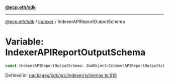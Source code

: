 [**@ecp.eth/sdk**](../../index.mdx)

***

[@ecp.eth/sdk](/sdk-reference/index.mdx) / [indexer](/sdk-reference/indexer/index.mdx) / IndexerAPIReportOutputSchema

# Variable: IndexerAPIReportOutputSchema

```ts
const IndexerAPIReportOutputSchema: ZodObject<IndexerAPIReportOutputSchemaType>;
```

Defined in: [packages/sdk/src/indexer/schemas.ts:618](https://github.com/ecp-eth/comments-monorepo/blob/main/packages/sdk/src/indexer/schemas.ts#L618)
